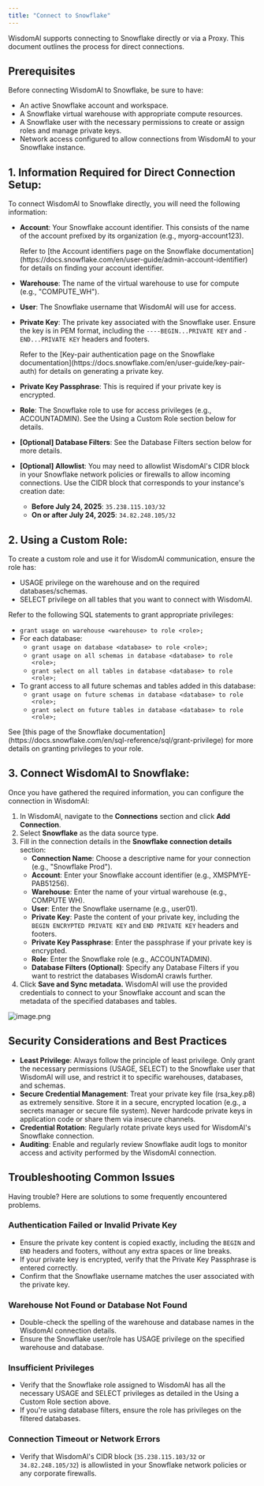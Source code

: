 ```yaml
---
title: "Connect to Snowflake"
---
```


WisdomAl supports connecting to Snowflake directly or via a Proxy. This document outlines the process for direct connections.

## Prerequisites

Before connecting WisdomAl to Snowflake, be sure to have:

- An active Snowflake account and workspace.
- A Snowflake virtual warehouse with appropriate compute resources.
- A Snowflake user with the necessary permissions to create or assign roles and manage private keys.
- Network access configured to allow connections from WisdomAl to your Snowflake instance.

## 1. Information Required for Direct Connection Setup:

To connect WisdomAl to Snowflake directly, you will need the following information:

- **Account**: Your Snowflake account identifier. This consists of the name of the account prefixed by its organization (e.g., myorg-account123).

  <Note>
    Refer to [the Account identifiers page on the Snowflake documentation](https://docs.snowflake.com/en/user-guide/admin-account-identifier) for details on finding your account identifier.
  </Note>
- **Warehouse**: The name of the virtual warehouse to use for compute (e.g., "COMPUTE_WH").
- **User**: The Snowflake username that WisdomAl will use for access.
- **Private Key**: The private key associated with the Snowflake user. Ensure the key is in PEM format, including the `----BEGIN...PRIVATE KEY` and `-END...PRIVATE KEY` headers and footers.

  <Note>
    Refer to the [Key-pair authentication page on the Snowflake documentation](https://docs.snowflake.com/en/user-guide/key-pair-auth) for details on generating a private key.
  </Note>
- **Private Key Passphrase**: This is required if your private key is encrypted.
- **Role**: The Snowflake role to use for access privileges (e.g., ACCOUNTADMIN). See the Using a Custom Role section below for details.
- **[Optional] Database Filters**: See the Database Filters section below for more details.
- **[Optional] Allowlist**: You may need to allowlist WisdomAl's CIDR block in your Snowflake network policies or firewalls to allow incoming connections. Use the CIDR block that corresponds to your instance's creation date:
  - **Before July 24, 2025**: `35.238.115.103/32`
  - **On or after July 24, 2025**: `34.82.248.105/32`

## 2. Using a Custom Role:

To create a custom role and use it for WisdomAl communication, ensure the role has:

- USAGE privilege on the warehouse and on the required databases/schemas.
- SELECT privilege on all tables that you want to connect with WisdomAl.

Refer to the following SQL statements to grant appropriate privileges:

- `grant usage on warehouse <warehouse> to role <role>;`
- For each database:
  - `grant usage on database <database> to role <role>;`
  - `grant usage on all schemas in database <database> to role <role>;`
  - `grant select on all tables in database <database> to role <role>;`
- To grant access to all future schemas and tables added in this database:
  - `grant usage on future schemas in database <database> to role <role>;`
  - `grant select on future tables in database <database> to role <role>;`

<Note>
  See [this page of the Snowflake documentation](https://docs.snowflake.com/en/sql-reference/sql/grant-privilege) for more details on granting privileges to your role.
</Note>

## 3. Connect WisdomAl to Snowflake:

Once you have gathered the required information, you can configure the connection in WisdomAl:

1. In WisdomAl, navigate to the **Connections** section and click **Add Connection**.
2. Select **Snowflake** as the data source type.
3. Fill in the connection details in the **Snowflake connection details** section:
   - **Connection Name**: Choose a descriptive name for your connection (e.g., "Snowflake Prod").
   - **Account**: Enter your Snowflake account identifier (e.g., XMSPMYE-PAB51256).
   - **Warehouse**: Enter the name of your virtual warehouse (e.g., COMPUTE WH).
   - **User**: Enter the Snowflake username (e.g., user01).
   - **Private Key**: Paste the content of your private key, including the `BEGIN ENCRYPTED PRIVATE KEY` and `END PRIVATE KEY` headers and footers.
   - **Private Key Passphrase**: Enter the passphrase if your private key is encrypted.
   - **Role**: Enter the Snowflake role (e.g., ACCOUNTADMIN).
   - **Database Filters (Optional)**: Specify any Database Filters if you want to restrict the databases WisdomAl crawls further.
4. Click **Save and Sync metadata.** WisdomAl will use the provided credentials to connect to your Snowflake account and scan the metadata of the specified databases and tables.

![image.png](/images/snowflake.png)

## Security Considerations and Best Practices

- **Least Privilege**: Always follow the principle of least privilege. Only grant the necessary permissions (USAGE, SELECT) to the Snowflake user that WisdomAl will use, and restrict it to specific warehouses, databases, and schemas.
- **Secure Credential Management**: Treat your private key file (rsa_key.p8) as extremely sensitive. Store it in a secure, encrypted location (e.g., a secrets manager or secure file system). Never hardcode private keys in application code or share them via insecure channels.
- **Credential Rotation**: Regularly rotate private keys used for WisdomAl's Snowflake connection.
- **Auditing**: Enable and regularly review Snowflake audit logs to monitor access and activity performed by the WisdomAl connection.

## Troubleshooting Common Issues

Having trouble? Here are solutions to some frequently encountered problems.

### Authentication Failed or Invalid Private Key

- Ensure the private key content is copied exactly, including the `BEGIN` and `END` headers and footers, without any extra spaces or line breaks.
- If your private key is encrypted, verify that the Private Key Passphrase is entered correctly.
- Confirm that the Snowflake username matches the user associated with the private key.

### Warehouse Not Found or Database Not Found

- Double-check the spelling of the warehouse and database names in the WisdomAl connection details.
- Ensure the Snowflake user/role has USAGE privilege on the specified warehouse and database.

### Insufficient Privileges

- Verify that the Snowflake role assigned to WisdomAl has all the necessary USAGE and SELECT privileges as detailed in the Using a Custom Role section above.
- If you're using database filters, ensure the role has privileges on the filtered databases.

### Connection Timeout or Network Errors

- Verify that WisdomAl's CIDR block (`35.238.115.103/32` or `34.82.248.105/32`) is allowlisted in your Snowflake network policies or any corporate firewalls.
